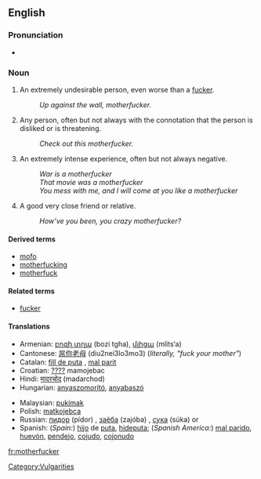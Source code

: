 ==English==

===Pronunciation===
*{{AHD|mŭth'er-fŭk'er, mŭth'ŭ-fŭk'er}}

===Noun===
{{en-noun}}

# {{cattag|strongly vulgar}} An extremely undesirable person, even worse than a [[fucker]].
#: ''Up against the wall, motherfucker.''
# {{cattag|strongly vulgar}} Any person, often but not always with the connotation that the person is disliked or is threatening.
#: ''Check out this motherfucker.''
# {{cattag|markedly vulgar}} An extremely intense experience, often but not always negative.
#: ''War is a motherfucker''
#: ''That movie was a motherfucker''
#: ''You mess with me, and I will come at you like a motherfucker''
# {{cattag|teasingly|friendly|jokingly}} A good very close friend or relative.
#: ''How’ve you been, you crazy motherfucker?''

====Derived terms====
*[[mofo]]
*[[motherfucking]]
*[[motherfuck]]

====Related terms====
*[[fucker]]

====Translations====
{{top}}
*Armenian: [[բոզի տղա]] (bozi tgha), [[մլիցա]] (mlits‘a)
*Cantonese: [[屌你老母]] (diu2nei3lo3mo3) (''literally, "fuck your mother"'')
*Catalan: [[fill de puta]] {{m}}, [[mal parit]] {{m}}
*Croatian: [[????]] mamojebac
*Hindi: [[मादरचोद]] (madarchod)
*Hungarian: [[anyaszomorító]], [[anyabaszó]]
{{mid}}
*Malaysian: [[pukimak]]
*Polish: [[matkojebca]]
*Russian: [[пидор]] (pídor) {{m}}, [[заёба]] (zajóba) {{m}}, [[сука]] (súka) {{m}} or {{f}}
*Spanish: (''Spain:'') [[hijo]] de [[puta]], [[hideputa]]; (''Spanish America:'') [[mal parido]], [[huevón]], [[pendejo]], [[cojudo]], [[cojonudo]]
{{bottom}}

[[Category:Vulgarities]]

[[fr:motherfucker]]